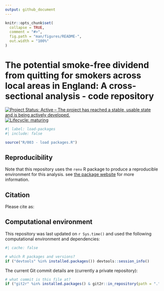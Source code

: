 ```yaml
---
output: github_document
---
```


<!-- README.md is generated from README.Rmd. Please edit that file -->

```r
knitr::opts_chunk$set(
  collapse = TRUE,
  comment = "#>",
  fig.path = "man/figures/README-",
  out.width = "100%"
)
```
# The potential smoke-free dividend from quitting for smokers across local areas in England: A cross-sectional analysis - code repository

  
<!-- badges: start -->
[![Project Status: Active – The project has reached a stable, usable state and is being actively developed.](https://www.repostatus.org/badges/latest/active.svg)](https://www.repostatus.org/#active)
[![Lifecycle: maturing](https://img.shields.io/badge/lifecycle-maturing-blue.svg)](https://www.tidyverse.org/lifecycle/#maturing)
<!-- badges: end -->

```r
#| label: load-packages
#| include: false

source("R/003 - load packages.R")

```

## Reproducibility 

Note that this repository uses the `renv` R package to produce a reproducible environment for this analysis. see [the package website](https://rstudio.github.io/renv/articles/renv.html) for more information.

## Citation
Please cite as:


## Computational environment

This repository was last updated on `r Sys.time()` and used the following computational environment and dependencies:

```r
#| cache: false

# which R packages and versions?
if ("devtools" %in% installed.packages()) devtools::session_info()
```

The current Git commit details are (currently a private repository):

```r
# what commit is this file at? 
if ("git2r" %in% installed.packages() & git2r::in_repository(path = ".")) git2r::repository(here::here())  
```



